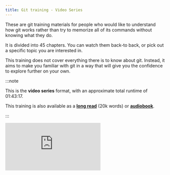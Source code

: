 ```yaml
---
title: Git training - Video Series
---
```


These are git training materials for people who would like to understand how
git works rather than try to memorize all of its commands without knowing what
they do.

It is divided into 45 chapters. You can watch them back-to back, or pick out a
specific topic you are interested in.

This training does not cover everything there is to know about git.  Instead,
it aims to make you familiar with git in a way that will give you the
confidence to explore further on your own.

:::note

This is the **video series** format, with an approximate total runtime of 01:43:17.

This training is also available as a **[long read][text]** (20k
words) or **[audiobook][audio]**.

:::

<iframe class="w-full aspect-[16/9]"
  src="https://www.youtube.com/embed/videoseries?list=PL1gv5yv3DoZNIPVAlZRGPEB0fBvflO-xN"
  frameBorder="0"
  allow="accelerometer; autoplay; clipboard-write; encrypted-media; gyroscope; picture-in-picture; web-share"
  allowfullscreen
/>

[text]: /training/git/
[audio]: /training/git/audio/
